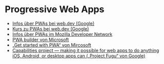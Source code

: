 
# Progressive Web Apps

- [Infos über PWAs bei web.dev (Google)](https://web.dev/progressive-web-apps/)
- [Kurs zu PWAs bei web.dev (Google)](https://web.dev/learn/pwa/)
- [Infos über PWAs im Mozilla Developer Network](https://developer.mozilla.org/en-US/docs/Web/Progressive_web_apps)
- [PWA builder von Microsoft](https://www.pwabuilder.com)
- [„Get started with PWA“ von Mircosoft](https://learn.microsoft.com/en-us/microsoft-edge/progressive-web-apps-chromium/how-to/)
- [Capabilities project &mdash; making it possible for web apps to do anything iOS, Android, or desktop apps can („Project Fugu“ von Google)](https://developer.chrome.com/blog/fugu-status/)
